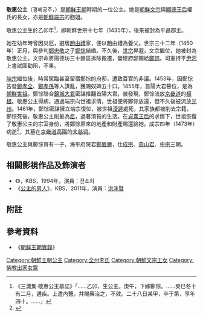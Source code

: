 {{Refimprove|time=2015-01-20T08:04:19+00:00}} 

'''敬惠公主'''（경혜공주，{{bd|1435年||1473年||catIdx=G}}）是[[朝鮮王朝|朝鮮王朝]]時期的一位公主。她是[[朝鮮文宗|朝鮮文宗]]與[[顯德王后|顯德王后]]權氏的長女，亦是[[朝鮮端宗|朝鮮端宗]]的胞姐。

敬惠公主生於乙卯年<ref>《三灘集·敬惠公主墓誌》「……乙卯，生公主。庚午，下嫁鄭悰。……癸巳冬十有二月，遘疾。上遣內醫，幷賜藥治之，不效。二十八日某甲，卒于第，享年四十。……」</ref>，即朝鮮世宗十七年（1435年），後來被封為平昌郡主。

她在幼年時曾因災厄，避居[[趙由禮|趙由禮]]家，便以趙由禮為養父。世宗三十二年（1450年）正月，與參判[[鄭忠敬|鄭忠敬]]之子[[鄭悰|鄭悰]]結婚。不久後，[[朝鮮世宗|世宗]]昇遐，文宗繼位，她被封為敬惠公主。文宗命將陽德坊三十餘區拆除搬遷，營建府邸賜給[[鄭悰|鄭悰]]。司憲持平[[尹沔|尹沔]]上書試圖勸阻，不果。

[[朝鮮端宗|端宗]]繼位後，時常駕臨甚至留宿鄭悰的府邸，遭致百官的非議。1453年，因鄭悰告發[[鄭孝全|鄭孝全]]、[[鄭孝孫|鄭孝孫]]等人謀亂，獲賜奴婢五十口。1455年，首陽大君篡位，是為[[朝鮮世祖|朝鮮世祖]]。鄭悰聯合[[錦城大君|錦城大君]]密謀推翻首陽大君，被發現，鄭悰流放[[京畿道|京畿道]]的[[楊根|楊根]]。敬惠公主得病，通過端宗向世祖求情，世祖便將鄭悰放還，但不久後被流放[[光州|光州]]。1461年，鄭悰密謀擁立端宗復位，被世祖[[淩遲|淩遲]]處死，其家族都被削去宗籍。鄭悰死後，敬惠公主削髮為[[尼姑|尼]]，過著清貧的生活。在[[貞熹王后|貞熹王后]]的求情下，世祖恢復了敬惠公主的宗室身份，將鄭悰原來的地產和財產賜還給她。成宗四年（1473年）病逝<ref>{{Cite web |url=http://sillok.history.go.kr/id/wia_10412030_002 |title=《成宗實錄》37卷，成宗4年12月30日第2條 |accessdate=2016-04-16 |archive-date=2016-04-24 |archive-url=https://web.archive.org/web/20160424170040/http://sillok.history.go.kr/id/wia_10412030_002 |dead-url=no }}</ref>，其墓在[[京畿道|京畿道]][[高陽市|高陽]]的[[大慈洞|大慈洞]]。

敬惠公主與鄭悰育有一子，海平府院君[[鄭眉壽|鄭眉壽]]，仕[[朝鮮成宗|成宗]]、[[燕山君|燕山君]]、[[朝鮮中宗|中宗]]三朝。

== 相關影視作品及飾演者 ==
*《{{link-ko|韓明澮 (電視劇)|한명회 (드라마)|韓明澮}}》，KBS，1994年，演員：전소희
*《[[公主的男人|公主的男人]]》，KBS，2011年，演員：[[洪洙賢|洪洙賢]]

== 附註 ==
{{reflist}}

==參考資料==
*《[[朝鮮王朝實錄|朝鮮王朝實錄]]》

[[Category:朝鮮王朝公主|Category:朝鮮王朝公主]]
[[Category:全州李氏|Category:全州李氏]]
[[Category:朝鮮文宗王女|Category:朝鮮文宗王女]]
[[Category:佛教出家女眾|Category:佛教出家女眾]]